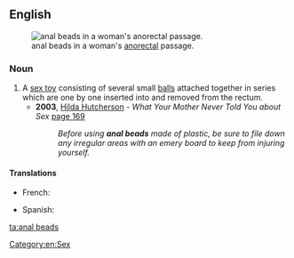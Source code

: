 ==English==
{{wikipedia}}
[[File:Illustration of anal bead use.svg|thumb|right|anal beads in a woman's [[anorectal]] passage.]]
===Noun===
{{infl|en|noun|head=[[anal]] [[beads]]}} {{pluralonly}}

# A [[sex toy]] consisting of several small [[ball]]s attached together in series which are one by one inserted into and removed from the rectum.
#*'''2003''', [[w:Hilda Hutcherson|Hilda Hutcherson]] - ''What Your Mother Never Told You about Sex'' [http://books.google.co.uk/books?id=xu8tb2o66iIC&pg=PA169&dq=%22using+anal+beads%22&sig=sbIR1VaGAj9DLLaIymgTNwzDSLo page 169]
#*:''Before using '''anal beads''' made of plastic, be sure to file down any irregular areas with an emery board to keep from injuring yourself.''

====Translations====
{{trans-top}}
*French: {{t-|fr|chapelet Thaï|m}}
{{trans-mid}}
* Spanish: {{t|es|cuentas anales|f}}
{{trans-bottom}}

[[Category:en:Sex]]

[[ta:anal beads]]